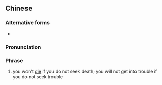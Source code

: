 {{also|不作死就不会死}}
==Chinese==
{{zh-forms|s=不作死就不会死|type=12121}}

===Alternative forms===
* {{zh-l|no zuo no die}}

===Pronunciation===
{{zh-pron
|m=不 zuōsǐ jiù 不huì sǐ
|cat=ph
}}

===Phrase===
{{zh-phrase}}

# {{lb|zh|neologism|colloquial}} you won't [[die]] if you do not seek death; you will not get into trouble if you do not seek trouble